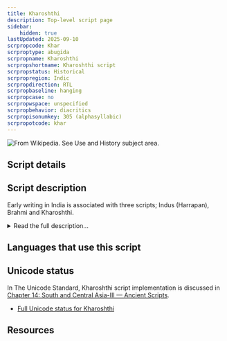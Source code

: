 ```yaml
---
title: Kharoshthi
description: Top-level script page
sidebar:
    hidden: true
lastUpdated: 2025-09-10
scrpropcode: Khar
scrproptype: abugida
scrpropname: Kharoshthi
scrpropshortname: Kharoshthi script
scrpropstatus: Historical
scrpropregion: Indic
scrpropdirection: RTL
scrpropbaseline: hanging
scrpropcase: no
scrpropwspace: unspecified
scrpropbehavior: diacritics
scrpropisonumkey: 305 (alphasyllabic)
scrpropotcode: khar
---
```



![](../images/khar-sample.jpg "From Wikipedia. See Use and History subject area.")

## Script details

<ScriptDetails />

## Script description

Early writing in India is associated with three scripts; Indus (Harrapan), Brahmi and Kharoshthi.

<details>
<summary>Read the full description...</summary>The Kharoshthi script descended from Aramaic and was used in what is now Northern Pakistan and Eastern Afghanistan during the 4th or 5th century BC. It was used for about 700 years for writing a group of vernacular middle Indo-Aryan dialects collectively termed 'Prakrit'. There has been some evidence that local variants of Kharoshthi writing were used for even longer than this along the Silk Route, but these too later died out without leaving any descendants.

Kharoshthi was an abugida based on the graphic syllable called _akṣara_, which contains an inherent [a] vowel. Other vowels were written by attaching diacritics to the akṣara, which overrode the inherent [a]. Initial vowels having no preceding consonant were written using a 'dummy consonant' letter in which the consonant was silent but the inherent [a] was pronounced. Vowel diacritics could be attached to this letter as to any other consonant letter. Vowel length was generally not written, except in some later documents which used a diacritic stroke to indicate a long vowel.

The script was written from right to left in a cursive style. The letters were ordered according to what is now referred to as the Arapacana alphabet. This order was used as a mnemonic device in tantric Buddhist rituals.

The Prakrit languages for which Kharoshthi was used did not employ the same sound system as Sanskrit, so not all of the letters present in most South Asian scripts are present in Kharoshthi. For example, there are no means of representing syllabic r or l, velar nasal _ṅ_, and no _visarga_. However, there is a diacritic mark which is written above intervocalic consonants, thought to represent a phonological process such as frication.

A set of numerals 1-4, 10, 20, 100 and 1000 was used. There were also 9 punctuation marks.
</details>

## Languages that use this script

<WsList script='Khar' wsMax='5' />

## Unicode status

In The Unicode Standard, Kharoshthi script implementation is discussed in [Chapter 14: South and Central Asia-III — Ancient Scripts](https://www.unicode.org/versions/latest/core-spec/chapter-14/#G38474).

- [Full Unicode status for Kharoshthi](/scrlang/unicode/khar-unicode)



## Resources

<ScriptResources detailSummary='seemore' />

